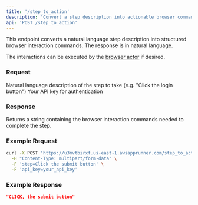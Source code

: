 ```yaml
---
title: '/step_to_action'
description: 'Convert a step description into actionable browser commands'
api: 'POST /step_to_action'
---
```


This endpoint converts a natural language step description into structured browser interaction commands. The response is in natural language.

The interactions can be executed by the [browser actor](/api-reference/browser/browser-interactions) if desired.

### Request

<ParamField body="step" type="string" required>
  Natural language description of the step to take (e.g. "Click the login button")
</ParamField>

<ParamField body="api_key" type="string" required>
  Your API key for authentication
</ParamField>

### Response

Returns a string containing the browser interaction commands needed to complete the step.

### Example Request

```bash
curl -X POST 'https://u3mvtbirxf.us-east-1.awsapprunner.com/step_to_action' \
  -H "Content-Type: multipart/form-data" \
  -F 'step=Click the submit button' \
  -F 'api_key=your_api_key'
```

### Example Response

```json
"CLICK, the submit button"
``` 